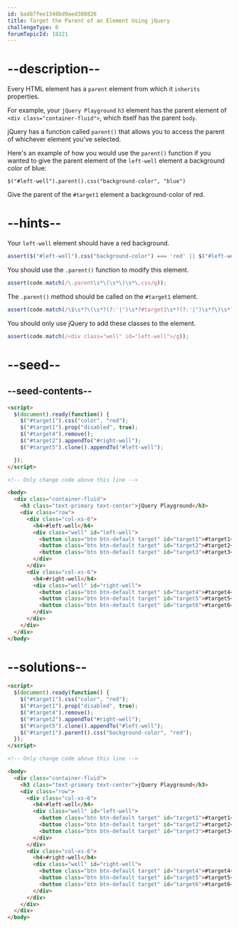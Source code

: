```yaml
---
id: bad87fee1348bd9aed308826
title: Target the Parent of an Element Using jQuery
challengeType: 6
forumTopicId: 18321
---
```


# --description--

Every HTML element has a `parent` element from which it `inherits` properties.

For example, your `jQuery Playground` `h3` element has the parent element of `<div class="container-fluid">`, which itself has the parent `body`.

jQuery has a function called `parent()` that allows you to access the parent of whichever element you've selected.

Here's an example of how you would use the `parent()` function if you wanted to give the parent element of the `left-well` element a background color of blue:

`$("#left-well").parent().css("background-color", "blue")`

Give the parent of the `#target1` element a background-color of red.

# --hints--

Your `left-well` element should have a red background.

```js
assert($("#left-well").css("background-color") === 'red' || $("#left-well").css("background-color") === 'rgb(255, 0, 0)' || $("#left-well").css("background-color").toLowerCase() === '#ff0000' || $("#left-well").css("background-color").toLowerCase() === '#f00');
```

You should use the `.parent()` function to modify this element.

```js
assert(code.match(/\.parent\s*\(\s*\)\s*\.css/g));
```

The `.parent()` method should be called on the `#target1` element.

```js
assert(code.match(/\$\s*?\(\s*?(?:'|")\s*?#target1\s*?(?:'|")\s*?\)\s*?\.parent/gi));
```

You should only use jQuery to add these classes to the element.

```js
assert(code.match(/<div class="well" id="left-well">/g));
```

# --seed--

## --seed-contents--

```html
<script>
  $(document).ready(function() {
    $("#target1").css("color", "red");
    $("#target1").prop("disabled", true);
    $("#target4").remove();
    $("#target2").appendTo("#right-well");
    $("#target5").clone().appendTo("#left-well");

  });
</script>

<!-- Only change code above this line -->

<body>
  <div class="container-fluid">
    <h3 class="text-primary text-center">jQuery Playground</h3>
    <div class="row">
      <div class="col-xs-6">
        <h4>#left-well</h4>
        <div class="well" id="left-well">
          <button class="btn btn-default target" id="target1">#target1</button>
          <button class="btn btn-default target" id="target2">#target2</button>
          <button class="btn btn-default target" id="target3">#target3</button>
        </div>
      </div>
      <div class="col-xs-6">
        <h4>#right-well</h4>
        <div class="well" id="right-well">
          <button class="btn btn-default target" id="target4">#target4</button>
          <button class="btn btn-default target" id="target5">#target5</button>
          <button class="btn btn-default target" id="target6">#target6</button>
        </div>
      </div>
    </div>
  </div>
</body>
```

# --solutions--

```html
<script>
  $(document).ready(function() {
    $("#target1").css("color", "red");
    $("#target1").prop("disabled", true);
    $("#target4").remove();
    $("#target2").appendTo("#right-well");
    $("#target5").clone().appendTo("#left-well");
    $("#target1").parent().css("background-color", "red");
  });
</script>

<!-- Only change code above this line -->

<body>
  <div class="container-fluid">
    <h3 class="text-primary text-center">jQuery Playground</h3>
    <div class="row">
      <div class="col-xs-6">
        <h4>#left-well</h4>
        <div class="well" id="left-well">
          <button class="btn btn-default target" id="target1">#target1</button>
          <button class="btn btn-default target" id="target2">#target2</button>
          <button class="btn btn-default target" id="target3">#target3</button>
        </div>
      </div>
      <div class="col-xs-6">
        <h4>#right-well</h4>
        <div class="well" id="right-well">
          <button class="btn btn-default target" id="target4">#target4</button>
          <button class="btn btn-default target" id="target5">#target5</button>
          <button class="btn btn-default target" id="target6">#target6</button>
        </div>
      </div>
    </div>
  </div>
</body>
```
